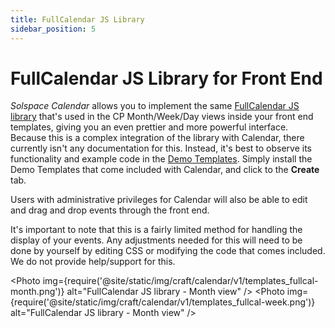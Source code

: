 ```yaml
---
title: FullCalendar JS Library
sidebar_position: 5
---
```



# FullCalendar JS Library for Front End

_Solspace Calendar_ allows you to implement the same [FullCalendar JS library](https://fullcalendar.io) that's used in the CP Month/Week/Day views inside your front end templates, giving you an even prettier and more powerful interface. Because this is a complex integration of the library with Calendar, there currently isn't any documentation for this. Instead, it's best to observe its functionality and example code in the [Demo Templates](../../configuration/demo-templates.mdx). Simply install the Demo Templates that come included with Calendar, and click to the **Create** tab.

Users with administrative privileges for Calendar will also be able to edit and drag and drop events through the front end.

It's important to note that this is a fairly limited method for handling the display of your events. Any adjustments needed for this will need to be done by yourself by editing CSS or modifying the code that comes included. We do not provide help/support for this.

<Photo
  img={require('@site/static/img/craft/calendar/v1/templates_fullcal-month.png')}
  alt="FullCalendar JS library - Month view"
/>
<Photo
  img={require('@site/static/img/craft/calendar/v1/templates_fullcal-week.png')}
  alt="FullCalendar JS library - Month view"
/>
